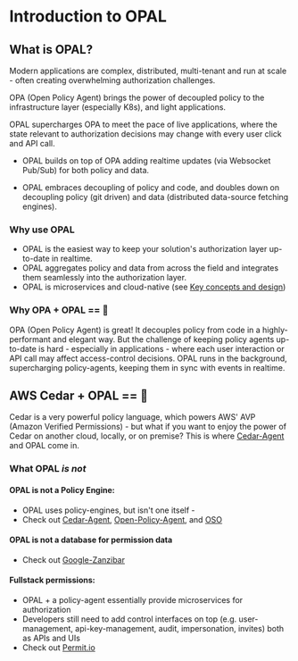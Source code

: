 # Introduction to OPAL

## What is OPAL?

Modern applications are complex, distributed, multi-tenant and run at scale - often creating overwhelming authorization challenges.

OPA (Open Policy Agent) brings the power of decoupled policy to the infrastructure layer (especially K8s), and light applications.

OPAL supercharges OPA to meet the pace of live applications, where the state relevant to authorization decisions may change with every user click and API call.

- OPAL builds on top of OPA adding realtime updates (via Websocket Pub/Sub) for both policy and data.

- OPAL embraces decoupling of policy and code, and doubles down on decoupling policy (git driven) and data (distributed data-source fetching engines).

### <a name="why-use-opal"></a> Why use OPAL

- OPAL is the easiest way to keep your solution's authorization layer up-to-date in realtime.
- OPAL aggregates policy and data from across the field and integrates them seamlessly into the authorization layer.
- OPAL is microservices and cloud-native (see [Key concepts and design](../overview/design))

### Why OPA + OPAL == 💜

OPA (Open Policy Agent) is great! It decouples policy from code in a highly-performant and elegant way. But the challenge of keeping policy agents up-to-date is hard - especially in applications - where each user interaction or API call may affect access-control decisions.
OPAL runs in the background, supercharging policy-agents, keeping them in sync with events in realtime.

## AWS Cedar + OPAL == 💪

Cedar is a very powerful policy language, which powers AWS' AVP (Amazon Verified Permissions) - but what if you want to enjoy the power of Cedar on another cloud, locally, or on premise?
This is where [Cedar-Agent](https://github.com/permitio/cedar-agent) and OPAL come in.

### What OPAL _is not_

#### OPAL is not a Policy Engine:

- OPAL uses policy-engines, but isn't one itself -
- Check out <a href="https://github.com/permitio/cedar-agent" target="_blank">Cedar-Agent</a>, <a href="https://www.openpolicyagent.org/" target="_blank">Open-Policy-Agent</a>, and <a href="https://www.osohq.com/" target="_blank">OSO</a>

#### OPAL is not a database for permission data

- Check out <a href="https://research.google/pubs/pub48190/" target="_blank">Google-Zanzibar</a>

#### Fullstack permissions:

- OPAL + a policy-agent essentially provide microservices for authorization
- Developers still need to add control interfaces on top (e.g. user-management, api-key-management, audit, impersonation, invites) both as APIs and UIs
- Check out <a href="https://permit.io" target="_blank">Permit.io</a>
